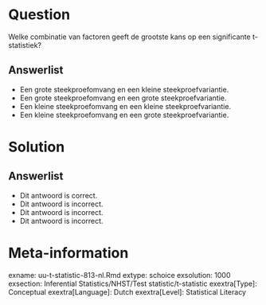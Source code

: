 Question
========
  
Welke combinatie van factoren geeft de grootste kans op een significante t-statistiek? 

Answerlist
----------
* Een grote steekproefomvang en een kleine steekproefvariantie. 
* Een grote steekproefomvang en een grote steekproefvariantie.
* Een kleine steekproefomvang en een kleine steekproefvariantie.
* Een kleine steekproefomvang en een grote steekproefvariantie.

Solution
========
  

Answerlist
----------
* Dit antwoord is correct.
* Dit antwoord is incorrect.
* Dit antwoord is incorrect.
* Dit antwoord is incorrect.

Meta-information
================
exname: uu-t-statistic-813-nl.Rmd
extype: schoice
exsolution: 1000
exsection: Inferential Statistics/NHST/Test statistic/t-statistic
exextra[Type]: Conceptual
exextra[Language]: Dutch
exextra[Level]: Statistical Literacy